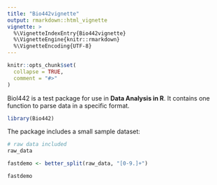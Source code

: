 ```yaml
---
title: "Bio442vignette"
output: rmarkdown::html_vignette
vignette: >
  %\VignetteIndexEntry{Bio442vignette}
  %\VignetteEngine{knitr::rmarkdown}
  %\VignetteEncoding{UTF-8}
---
```


```r
knitr::opts_chunk$set(
  collapse = TRUE,
  comment = "#>"
)
```

Biol442 is a test package for use in **Data Analysis in R**. It contains one function to parse data in a specific format. 

```r
library(Bio442)
```

The package includes a small sample dataset:

```r
# raw data included
raw_data

fastdemo <- better_split(raw_data, "[0-9.]+")

fastdemo
```

